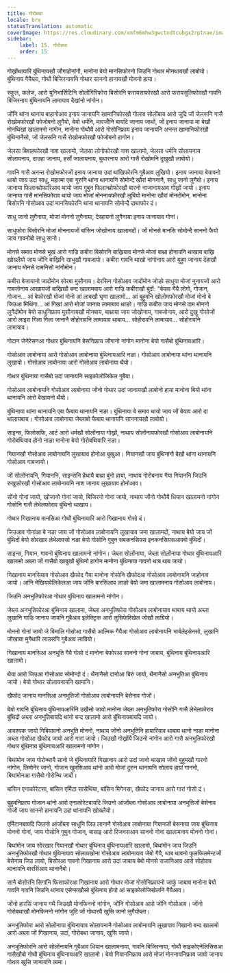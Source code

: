```yaml
---
title: गोरोबथा
locale: brx
statusTranslation: automatic
coverImage: https://res.cloudinary.com/xmfm6mhw3gwctndtcubgx2rptnae/image/upload/v1740337243/small_cover_educacion_fundamental_a051170f1c.webp
sidebar:
    label: 15. गोरोबथा
    order: 15
---
```

गोख्रोंथायारि बुंथिनायखौ जौगाहोनांगौ, मानोना बेयो मानसिफोरनो जिउनि गोथार मोनथायखौ लाबोयो। बुंथिनाय गैयैब्ला, गोथौ बिजिरनायनि गोथार साननो हानायखौ मोननो हाया।

स्कुल, कलेज, आरो युनिभार्सिटिनि सोलोंगिरिफोरा बिसोरनि फरायसाफोरखौ आरो फरायसुलिफोरखौ गावनि बिजिरनाय बुंथिनायनि लामायाव दैखांनो नांगोन।

जोंनि थांना थानाय बाहागोआव इनाय जानायनि खामानिफोरखौ गोलाव सोलोंबाय आरो जुदि जों जेलसनि गासै रोखोमफोरखौ फोजोबनो लुगैयो, बेयो धर्मनि, मावजोँनि बायदि जानाय जाथों, जों इनाय जानाया मा बेखौ मोनथिखां खालामनो नांगोन, मानोना गोथौयै आरो गोसोनिफ्राय इनाय जानायनि अनन्त खामानिफोरखौ बुंथिनानैसो, जों जेलसनि गासै रोखोमफोरखौ फोजोबनो हागोन।

जेलसा बिवाहफोरखौ नाश खालामो, जेलसा लोगोफोरखौ नाश खालामो, जेलसा धर्मनि सोलायनाय सोलायनाय, दाउहा जानाय, हर्सो जालायनाय, बुथारनाय आरो गासै रोखोमनि दुखुखौ लाबोयो।

गावनि गासै अनन्त रोखोमफोरजों इनाय जानाया उदां थांखिफोरनि गुबैआव लुखियो। इनाय जानाया बेयावनो थायो जाय उदां साधु, महात्मा एबा गुरुनि थांना थानायनि सोमोन्दै खौरां मोननानै, साधु जानो लुगैयो। इनाय जानाया फिलान्थ्रोफारिआव थायो जाय गुबुन फिलान्थ्रोफोरखौ बारनो नाजानायआव गोख्रों जायो। इनाय जानाया गासै मानसिफोराव थायो जाय मोजां मोननायफोरखौ लुबियो मानोना खौरां मोनदोंमोन, मानोना बिसोरनि गोसोआव उदां मानसिफोरनि थांना थानायनि सोमोन्दै दाथाफोर दं।

साधु जानो लुगैनाया, मोजां मोननो लुगैनाया, देरहायनो लुगैनाया इनाय जानायाव गोनां।

साधुफोरा बिसोरनि मोजां मोननायजों बांसिन जोखोनाय खालामदों। जों मोनसे मानसि सोमोन्दै साननो फैयो जाय गावनोबो साधु सानो।

मोनसे समाव मोनसे भूखं आरो गाज्रि कबीरा बिसोरनि बाख्रियाव मोनसे मोजां बाथ्रा होनायनि थाखाय बाख्रि खोख्लैयो जाय जोंनि बाख्रिनि साधुखौ गाबजायो। कबीरा गावनि थाखो नांगोनाय आरो बुहुम जानाय देहाखौ जानाय मोनसे दामनिसो नांगौमोन।

कबीरा बेजायानो जादोंमोन सोरबा मुसौनाय। देरसिन गोसोआव जादोंमोन जोङो साधुया मोजां नुनायजों आरो गाबजोनाय आखायजों बाख्रिखौ बन्द खालामबाय आरो गाज्रि कबीराखौ बुंदों: "बेयाव गैयै लोगो, गोजान, गोजान... आं बेफोरखौ मोजां मोनो आं लाबखौ घृणा खालामो... आं बुहुमनि खोलोमफोरखौ मोजां मोनो बे जिउआ मिथिंगा... आं गिखां आरो मोजां जानाय लामायाव थाङो। गाज्रि कबीरा जाय मोनसे दाम मोननो लुगैदोंमोन बेयो साधुनिफ्राय मुसौनायखौ मोनबाय, बाथ्राया जाय जोखोनाय, गाबजोनाय, आरो दुखु गोसोजों आरो लाइरा गिला गिला जानानै सोहोरावनि लामायाव थाबाय... सोहोरावनि लामायाव... सोहोरावनि लामायाव।

गोदान जेनेरेसनआ गोथार बुंथिनायनि बेसनिफ्राय जौगानो नांगोन मानोना बेयो गासैबो बुंथिनायआरि।

गोसोआव लाबोनाया आरो गोसोआव लाबोनाया बुंथिनायआरि नङा। गोसोआव लाबोनाया थांना थानायनि लुखायो। गोसोआव लाबोनाया आरो गोसोआव लाबोनाया थैयो।

गोथार बुंथिनाया गासैबो उदां जानायनि साइकोलोजिकेल गुबैया।

गोसोआव लाबोनायनि गोसोआव लाबोनाया जोंनो गोथार उदां जानायखौ लाबोनो हाया मानोना बियो थांना थानायनि आरो बेखायनो थैयो।

बुंथिनाया थांना थानायनि एबा फैबाय थानायनि नङा। बुंथिनाया बे समाव थायो जाय जों बेयाव आरो दा थांलायबाय। गोसोआव लाबोनाया जेब्लाबो फैबाय थानायनि साननायखौ लाबोयो।

साइन्स, फिलोसफि, आर्ट आरो धर्मखौ सोलोंनाया गोख्रों, नाथाय सोलोंनायफोरखौ गोसोआव लाबोनायनि गोरोबथियाव होनो नाङा मानोना बेयो गोरोबथियारि नङा।

गियानखौ गोसोआव लाबोनायनि लुखायाव होनोआ बुखुआ। गियानखौ जाय बुंथिनांगौ बेखौ थांना थानायनि गोसोआव गाबजायो।

जों सोलोंनायनि, गियाननि, साइन्सनि हेंथायै बाथ्रा बुंनो हाया, नाथाय गोरोबनाय गैया गियाननि जिउनि रुखुफोरखौ गोसोआव लाबोनायनि नाश जानाय लुखायाव होनोआव।

सोंनो गोनां जायो, खोजानो गोनां जायो, बिजिरनो गोनां जायो, नाथाय जोंनो गोथौयै धियान खालामनो नांगोन गोसोनि गासै लेभेलफोराव बुंथिनो थाखाय।

गोथार गिखानाय मानसिआ गोथौ बुंथिनायारि आरो गिखानाय गोसो दं।

जिउआव गोनांआ बे नङा जाय जों गोसोआव लाबोनायनि लुखायाव जमा खालामदों, नाथाय बेयो जाय जों बुंथिदों बेयो सोरखार लेभेलावसो नङा बेयो गोसोनि गुबुन सबकनसियस इनकनसियसआवबो बुंथिदों।

साइन्स, गियान, गावनो बुंथिनाय खालामनो नांगोन। जेब्ला सोलोंनाया, जेब्ला सोलोंनाया गोथार बुंथिनायआरि खालामो अब्ला जों गासैबो खाबुखौ बुंथिनो हागोन मानोना बुंथिनाया गावनो थाब थाब जायो।

गिखानाय मानसियाव गोसोआव खैफोद गैया मानोना गोसोनि खैफोदआ गोसोआव लाबोनायनि जाहोनाव जायो। आंनि मेखियावेलिकेलआ जाय जोंनि बारसिंआव लाङो बेयो जमा खालामनाय गोसोआव लाबोनाय।

जिउनि अनभुतिफोरआ गोथार बुंथिनाय खालामनो नांगोन।

जेब्ला अनभुतिफोरआ बुंथिनाय खालामा, जेब्ला अनभुतिफोरा गोसोआव लाबोनायाव थाबाय थायो अब्ला लुखानि गाज्रि जानाय जायनि गुबैआव इलेक्ट्रिक आरो लुसिफेरिखेल जोखौ लाग्रियो।

मोननो गोनां जायो जे बिमालि गोसोआ गासैबो आत्मिक गैयैआ गोसोआव लाबोनायनि भार्बलेइसेनसो, लुखानि जोखाया मुगैथारि लाउसनि गुबैआव लाग्रियो।

गिखानाय मानसिआ अनभुति गैयै गोसो दं मानोना बेफोरआ साननो गोनां जाबाय, बुंथिनाय बुंथिनायआरि खालामो।

थैया आरो जिउआ गोसोआव सोमोन्दो दं। थैनानैसो दानोआ बिरुं जायो, थैनानैसो अनभुतिआ बुंथिनाय जायो। बेयो गोथार सोलायनायनि खामानि।

खैफोद जानाय मानसिआ अनभुतिजों गोसोआव लाबोनायनि बेसेनाव गोजों।

बेयो गावनि बुंथिनाय बुंथिनायआरिनि उखैसो जायो मानोना जेब्ला अनभुतिफोरा गोसोनि गासै लेभेलफोराव बुंथिदों अब्ला अनभुतिबायदि थांनो बन्द खालामो आरो बुंथिनायबायदि जायो।

आवश्यक जायो गिबियावनो अनभुति मोननो, नाथाय जोंनो अनभुतिनि हायारियाव थाबाय थानो नाङा मानोना अब्ला गोसोआ खैफोद जायो आरो गारां जायो। जिउखौ गोख्रोंयै जिउनो नांगोन आरो गासै अनभुतिफोरखौ गोथार बुंथिनाय बुंथिनायआरि खालामनो नांगोन।

बिथांमोन जाय गोरोन्थायै सानो जे बुंथिनायारि गिखानाय आरो उदां जानो थाखाय जोंनो बुहुमखौ गारनो नांगोन, लिमोनेर जानो, गोजान खुमसिआव थांनो आरो मोजां दुरुन थानायनि सोलाय हाग्रां गाननो, बिथांमोनआ गासैबो गोरोन्थि जादों।

बांसिन एनाकोरेटसा, बांसिन एर्मिटा सासेथिंया, बांसिन मिगेनसा, खैफोद जानाय आरो गारां गोसो दं।

बुहुमनिफ्राय गोजान थांनो आरो एनाकोरेटबायदि जिउनो आंजोंब्ला गोसोआव लाबोनाया अनभुतिजों बेसेनाव गोजों जाय साननो हानायनि उदां थांनायनि खोख्लैयो।

एर्मिटानबायदि जिउनो आंजोंब्ला साधुनि जिउ लानानै गोसोआव लाबोनाया गियानजों बेसनाया जाय बुंथिनाय मोननो गोनां, जाय गोसोनि गुबुन गोजान्, बासाइ आरो रिजनसआव साननो गोनां खालामनाय मोननो गोनां।

बिथांमोन जाय सोरखार गियानखौ गोथार बुंथिनाय बुंथिनायआरि खालामो, बिथांमोन जाय जिउनि अनभुतिफोरखौ गोथार बुंथिनायाव सोलायखोना गोसोआव लाबोनायाव जेबो गैयै, थाब थाबनो फुलफिलमेन्टजों बेसेनाय जिउ लायो, बिसोरआ गावनो गिखानाय आरो उदां जाबाय बेबो मोनसे राजानिआव आरो सोहोराव थानायनि बारसिंआव थानानैबो।

सानै बोसोरनि सिगांनि फिसाफोरआ गिखानाय आरो गोथार मोजां गोसोनिफ्रायनो जाफुं जाबाय मानोना बेयो गावनि गावनि जिउनि थांनाय एसेन्सखौसो बुंथिनाय होयो आं साइकोलोजिखेलनि गैयैआव।

जोंनो हारसिं जानाय गथै जिउखौ मोनफिननो नांगोन, जोंनि गोसोआव आरो जोंनि गोसोआव। जोंनो गोरोबथाखौ मोनफिननो नांगोन जुदि जों गोथारयै खुसि जानो लुगैयोब्ला।

अनभुतिफोरा आरो सोलोंनाया बुंथिनायाव सोलायनानै गोसोआव लाबोनायनि लुखायाव गिखानो बन्द खालामो आरो अब्ला जों गिखानाय, उदां, गोरोबथा जानाय, खुसि जायो।

अनभुतिफोरनि आरो सोलोंनायनि गुबैआव धियान खालामनाया, गावनि बिजिरनाया, गोथौ साइकोएनेलिसिसआ गासैखौबो गोथौ बुंथिनाय बुंथिनायआरि खालामो। बेयो गियाननिफ्राय आरो मोजां मोननायनिफ्राय जायो जानाय गोथार खुसि जानायनि लामा।

